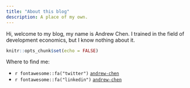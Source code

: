 ```yaml
---
title: "About this blog"
description: A place of my own.
---
```

Hi, welcome to my blog, my name is Andrew Chen. I trained in the field of development economics, but I know nothing about it. 
```r
knitr::opts_chunk$set(echo = FALSE)
```

Where to find me:

  - `r fontawesome::fa("twitter")` [`andrew-chen`](https://twitter.com/ACSPQRTW)
  - `r fontawesome::fa("linkedin")` [`andrew-chen`](https://www.linkedin.com/in/andrewyimingchen/)
